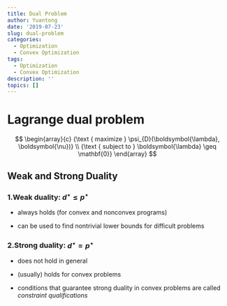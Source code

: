 ```yaml
---
title: Dual Problem
author: Yuantong
date: '2019-07-23'
slug: dual-problem
categories:
  - Optimization
  - Convex Optimization
tags:
  - Optimization
  - Convex Optimization
description: ''
topics: []
---
```


# Lagrange dual problem

$$
\begin{array}{c}
{\text { maximize } \psi_{D}(\boldsymbol{\lambda}, \boldsymbol{\nu})} \\ 
{\text { subject to } \boldsymbol{\lambda} \geq \mathbf{0}}
\end{array}
$$

## Weak and Strong Duality

### 1.Weak duality: $d^{\star} \leq p^{\star}$ 


+  always holds (for convex and nonconvex programs)

+  can be used to find nontrivial lower bounds for difficult problems


### 2.Strong duality: $d^{\star} = p^{\star}$

+ does not hold in general

+ (usually) holds for convex problems

+ conditions that guarantee strong duality in convex problems are
called _constraint qualifications_


